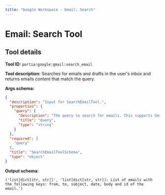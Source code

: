 ```yaml
---
title: "Google Workspace - Email: Search"
---
```

<!-- WARNING: This file is auto-generated by generate_tool_docs.py. Do not edit manually. -->


# Email: Search Tool

<Intro />

## Tool details
**Tool ID:** `portia:google:gmail:search_email`

**Tool description:** Searches for emails and drafts in the user's inbox and returns emails content that match the query.

**Args schema:**
```json
{
  "description": "Input for SearchEmailTool.",
  "properties": {
    "query": {
      "description": "The query to search for emails. This supports Gmail search syntax (e.g. 'from:jane@acme.com', 'subject:meeting', 'after:YYYY/MM/DD' or 'before:YYYY/MM/DD') or a combination of them.",
      "title": "Query",
      "type": "string"
    }
  },
  "required": [
    "query"
  ],
  "title": "SearchEmailToolSchema",
  "type": "object"
}
```

**Output schema:**
```
('list[dict[str, str]]', 'list[dict[str, str]]: List of emails with the following keys: from, to, subject, date, body and id of the email.')
```
